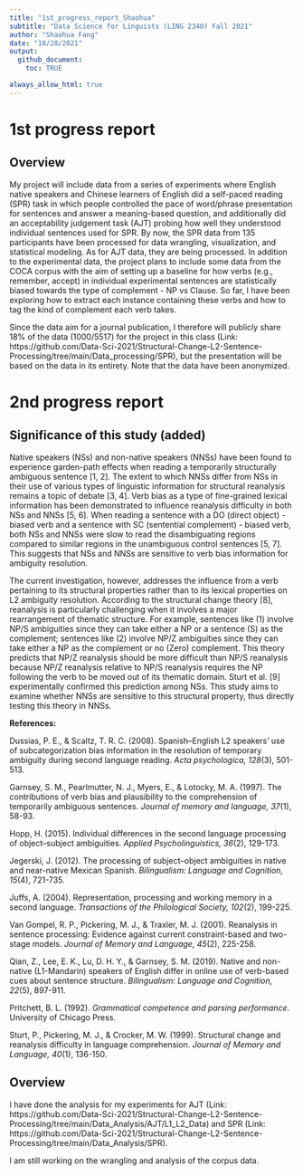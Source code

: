 ```yaml
---
title: "1st_progress_report_Shaohua"
subtitle: "Data Science for Linguists (LING 2340) Fall 2021"
author: "Shaohua Fang"
date: "10/28/2021"
output: 
  github_document: 
    toc: TRUE

always_allow_html: true
---
```


# 1st progress report

## Overview 

My project will include data from a series of experiments where English native speakers and Chinese learners of English did a self-paced reading (SPR) task in which people controlled the pace of word/phrase presentation for sentences and answer a meaning-based question, and additionally did an acceptability judgement task (AJT) probing how well they understood individual sentences used for SPR. By now, the SPR data from 135 participants have been processed for data wrangling, visualization, and statistical modeling. As for AJT data, they are being processed. In addition to the experimental data, the project plans to include some data from the COCA corpus with the aim of setting up a baseline for how verbs (e.g., remember, accept) in individual experimental sentences are statistically biased towards the type of complement - NP vs Clause. So far, I have been exploring how to extract each instance containing these verbs and how to tag the kind of complement each verb takes.

Since the data aim for a journal publication, I therefore will publicly share 18% of the data (1000/5517) for the project in this class (Link: https://github.com/Data-Sci-2021/Structural-Change-L2-Sentence-Processing/tree/main/Data_processing/SPR), but the presentation will be based on the data in its entirety. Note that the data have been anonymized. 



# 2nd progress report

## Significance of this study (added)
Native speakers (NSs) and non-native speakers (NNSs) have been found to experience garden-path effects when reading a temporarily structurally ambiguous sentence [1, 2]. The extent to which NNSs differ from NSs in their use of various types of linguistic information for structural reanalysis remains a topic of debate [3, 4]. Verb bias as a type of fine-grained lexical information has been demonstrated to influence reanalysis difficulty in both NSs and NNSs [5, 6]. When reading a sentence with a DO (direct object) - biased verb and a sentence with SC (sentential complement) - biased verb, both NSs and NNSs were slow to read the disambiguating regions compared to similar regions in the unambiguous control sentences [5, 7]. This suggests that NSs and NNSs are sensitive to verb bias information for ambiguity resolution. 

The current investigation, however, addresses the influence from a verb pertaining to its structural properties rather than to its lexical properties on L2 ambiguity resolution. According to the structural change theory [8], reanalysis is particularly challenging when it involves a major rearrangement of thematic structure. For example, sentences like (1) involve NP/S ambiguities since they can take either a NP or a sentence (S) as the complement; sentences like (2) involve NP/Z ambiguities since they can take either a NP as the complement or no (Zero) complement. This theory predicts that NP/Z reanalysis should be more difficult than NP/S reanalysis because NP/Z reanalysis relative to NP/S reanalysis requires the NP following the verb to be moved out of its thematic domain. Sturt et al. [9] experimentally confirmed this prediction among NSs. This study aims to examine whether NNSs are sensitive to this structural property, thus directly testing this theory in NNSs. 

**References:**

Dussias, P. E., & Scaltz, T. R. C. (2008). Spanish–English L2 speakers’ use of subcategorization bias information in the resolution of temporary ambiguity during second language reading. *Acta psychologica, 128*(3), 501-513.

Garnsey, S. M., Pearlmutter, N. J., Myers, E., & Lotocky, M. A. (1997). The contributions of verb bias and plausibility to the comprehension of temporarily ambiguous sentences. *Journal of memory and language, 37*(1), 58-93.

Hopp, H. (2015). Individual differences in the second language processing of object–subject ambiguities. *Applied Psycholinguistics, 36*(2), 129-173.

Jegerski, J. (2012). The processing of subject–object ambiguities in native and near-native Mexican Spanish. *Bilingualism: Language and Cognition, 15*(4), 721-735.

Juffs, A. (2004). Representation, processing and working memory in a second language. *Transactions of the Philological Society, 102*(2), 199-225.

Van Gompel, R. P., Pickering, M. J., & Traxler, M. J. (2001). Reanalysis in sentence processing: Evidence against current constraint-based and two-stage models. *Journal of Memory and Language, 45*(2), 225-258.

Qian, Z., Lee, E. K., Lu, D. H. Y., & Garnsey, S. M. (2019). Native and non-native (L1-Mandarin) speakers of English differ in online use of verb-based cues about sentence structure. *Bilingualism: Language and Cognition, 22*(5), 897-911.

Pritchett, B. L. (1992). *Grammatical competence and parsing performance*. University of Chicago Press.


Sturt, P., Pickering, M. J., & Crocker, M. W. (1999). Structural change and reanalysis difficulty in language comprehension. *Journal of Memory and Language, 40*(1), 136-150.


## Overview 
I have done the analysis for my experiments for AJT (Link: https://github.com/Data-Sci-2021/Structural-Change-L2-Sentence-Processing/tree/main/Data_Analysis/AJT/L1_L2_Data) and SPR (Link: https://github.com/Data-Sci-2021/Structural-Change-L2-Sentence-Processing/tree/main/Data_Analysis/SPR). 

I am still working on the wrangling and analysis of the corpus data. 
 

























